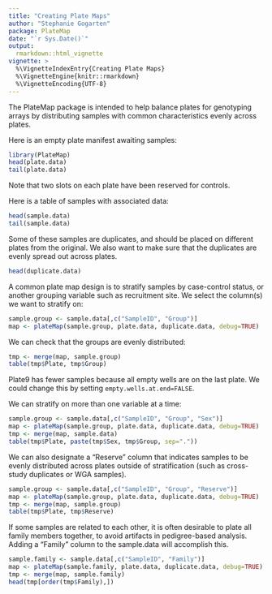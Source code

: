```yaml
---
title: "Creating Plate Maps"
author: "Stephanie Gogarten"
package: PlateMap
date: "`r Sys.Date()`"
output: 
  rmarkdown::html_vignette
vignette: >
  %\VignetteIndexEntry{Creating Plate Maps}
  %\VignetteEngine{knitr::rmarkdown}
  %\VignetteEncoding{UTF-8}
---
```


The PlateMap package is intended to help balance plates for genotyping arrays by distributing samples with common characteristics evenly across plates.

Here is an empty plate manifest awaiting samples:

```r
library(PlateMap)
head(plate.data)
tail(plate.data)
```

Note that two slots on each plate have been reserved for controls.

Here is a table of samples with associated data:

```r
head(sample.data)
tail(sample.data)
```

Some of these samples are duplicates, and should be placed on different plates from the original. We also want to make sure that the duplicates are evenly spread out across plates.

```r
head(duplicate.data)
```

A common plate map design is to stratify samples by case-control status, or another grouping variable such as recruitment site. We select the column(s) we want to stratify on:

```r
sample.group <- sample.data[,c("SampleID", "Group")]
map <- plateMap(sample.group, plate.data, duplicate.data, debug=TRUE)
```

We can check that the groups are evenly distributed:

```r
tmp <- merge(map, sample.group)
table(tmp$Plate, tmp$Group)
```

Plate9 has fewer samples because all empty wells are on the last plate. We could change this by setting `empty.wells.at.end=FALSE`.

We can stratify on more than one variable at a time:

```r
sample.group <- sample.data[,c("SampleID", "Group", "Sex")]
map <- plateMap(sample.group, plate.data, duplicate.data, debug=TRUE)
tmp <- merge(map, sample.data)
table(tmp$Plate, paste(tmp$Sex, tmp$Group, sep="."))
```

We can also designate a "Reserve" column that indicates samples to be evenly distributed across plates outside of stratification (such as cross-study duplicates or WGA samples).

```r
sample.group <- sample.data[,c("SampleID", "Group", "Reserve")]
map <- plateMap(sample.group, plate.data, duplicate.data, debug=TRUE)
tmp <- merge(map, sample.group)
table(tmp$Plate, tmp$Reserve)
```

If some samples are related to each other, it is often desirable to plate all family members together, to avoid artifacts in pedigree-based analysis. Adding a "Family" column to the sample.data will accomplish this.

```r
sample.family <- sample.data[,c("SampleID", "Family")]
map <- plateMap(sample.family, plate.data, duplicate.data, debug=TRUE)
tmp <- merge(map, sample.family)
head(tmp[order(tmp$Family),])
```
